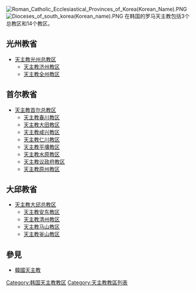 [[File:Roman_Catholic_Ecclesiastical_Provinces_of_Korea(Korean_Name).PNG|thumb]]
[[File:Dioceses_of_south_korea(Korean_name).PNG|thumb]]
在韩国的罗马天主教包括3个总教区和14个教区。 

==光州教省==
*[[天主教光州总教区|天主教光州总教区]]
**[[天主教济州教区|天主教济州教区]]
**[[天主教全州教区|天主教全州教区]]

==首尔教省==
*[[天主教首尔总教区|天主教首尔总教区]]
**[[天主教春川教区|天主教春川教区]]
**[[天主教大田教区|天主教大田教区]]
**[[天主教咸兴教区|天主教咸兴教区]]
**[[天主教仁川教区|天主教仁川教区]]
**[[天主教平壤教区|天主教平壤教区]]
**[[天主教水原教区|天主教水原教区]]
**[[天主教议政府教区|天主教议政府教区]] 
**[[天主教原州教区|天主教原州教区]]

==大邱教省==
*[[天主教大邱总教区|天主教大邱总教区]]
**[[天主教安东教区|天主教安东教区]]
**[[天主教清州教区|天主教清州教区]]
**[[天主教马山教区|天主教马山教区]]
**[[天主教釜山教区|天主教釜山教区]]

==參見==
*[[韓國天主教|韓國天主教]]

{{朝鮮半島天主教}}
[[Category:韩国天主教教区|Category:韩国天主教教区]]
[[Category:天主教教區列表|Category:天主教教區列表]]